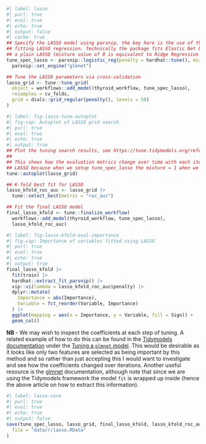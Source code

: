 

```r
#| label: lasso
#| purl: true
#| eval: true
#| echo: true
#| output: false
#| cache: true
## Specify the LASSO model using parsnip, the key here is the use of the glmnet engine which is the R package for
## fitting LASSO regression. Technically the package fits Elastic Net but with a mixture value of 1 it is equivalent to
## a plain LASSO (mixture value of 0 is equivalent to Ridge Regression in an Elastic Net)
tune_spec_lasso <- parsnip::logistic_reg(penalty = hardhat::tune(), mixture = 1) |>
  parsnip::set_engine("glmnet")

## Tune the LASSO parameters via cross-validation
lasso_grid <- tune::tune_grid(
  object = workflows::add_model(thyroid_workflow, tune_spec_lasso),
  resamples = cv_folds,
  grid = dials::grid_regular(penalty(), levels = 50)
)
```

```r
#| label: fig-lasso-tune-autoplot
#| fig-cap: Autoplot of LASSO grid search
#| purl: true
#| eval: true
#| echo: true
#| output: true
## Plot the tuning search results, see https://tune.tidymodels.org/reference/autoplot.tune_results.html
##
## This shows how the evaluation metrics change over time with each iteration of the Lasso (we know we are running a
## LASSO because when we setup tune_spec_lasso the mixture = 1 when we define parsnip::logistic_reg()
tune::autoplot(lasso_grid)
```

```r
## K-fold best fit for LASSO
lasso_kfold_roc_auc <- lasso_grid |>
  tune::select_best(metric = "roc_auc")
```

```r
## Fit the final LASSO model
final_lasso_kfold <- tune::finalize_workflow(
  workflows::add_model(thyroid_workflow, tune_spec_lasso),
  lasso_kfold_roc_auc)
```

```r
#| label: fig-lasso-kfold-eval-importance
#| fig-cap: Importance of variables fitted using LASSO
#| purl: true
#| eval: true
#| echo: true
#| output: true
final_lasso_kfold |>
  fit(train) |>
  hardhat::extract_fit_parsnip() |>
  vip::vi(lambda = lasso_kfold_roc_auc$penalty) |>
  dplyr::mutate(
    Importance = abs(Importance),
    Variable = fct_reorder(Variable, Importance)
  ) |>
  ggplot(mapping = aes(x = Importance, y = Variable, fill = Sign)) +
  geom_col()
```

**NB** - We may wish to inspect the coefficients at each step of tuning. A related example of how to do this can be found in
the [Tidymodels documentation](https://www.tidymodels.org/learn/) under the [Tuning a `glmnet`
model](https://www.tidymodels.org/learn/models/coefficients/#tuning-a-glmnet-model). This would be desirable as it looks
like only two features are selected as being important by this method and so rather than just accepting this I would
want to investigate and see how the coefficients changed over iterations. Another useful resource is the
[glmnet](https://glmnet.stanford.edu/articles/glmnet.html) documentation, although note that since we are using the
Tidymodels framework the model `fit` is wrapped up inside (hence the above article on how to extract this information).


``` r
#| label: lasso-save
#| purl: true
#| eval: true
#| echo: true
#| output: false
save(tune_spec_lasso, lasso_grid, final_lasso_kfold, lasso_kfold_roc_auc,
  file = "data/r/lasso.RData"
)
```
